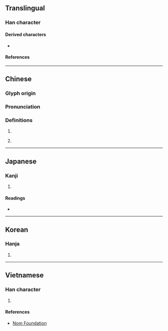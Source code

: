 {{also|慂}}
{{character info}}
==Translingual==

===Han character===
{{Han char|rn=61|rad=心|as=07|sn=11|four=17332|canj=NBP|ids=⿱甬心}}

====Derived characters====
* {{l|mul|[[𨎢]], [[𤹯]]}}

====References====
{{Han ref|kx=0386.180|dkj=10621|dj=0718.180|hdz=42302.060|uh=607F}}

----

==Chinese==
{{zh-forms|alt=慂}}

===Glyph origin===
{{Han etym}}

===Pronunciation===
{{zh-pron
|m=yǒng
|c=jung2
|mn=ml:ióng/qz:sěng/tw,xm,zz:sēng
|mn_note=ióng - literary; sěng/sēng - vernacular
|mc=y
|oc=y
|cat=v,a
}}

===Definitions===
{{zh-hanzi}}

# {{zh-used in|慫恿|[[instigate]]; [[incite]]}}
# {{zh-obsolete}} {{zh-alt-form|勇|tr=-|[[brave]]}}

----

==Japanese==

===Kanji===
{{ja-kanji|grade=|rs=心07}}

# {{rfdef|ja|sort=心07}}

====Readings====
* {{ja-readings|on=[[よう]] (yō), [[ゆ]] (yu), [[とう]] (tō), [[つ]] (tsu)|kun=[[いさむ]] (isamu), [[しいる]] (shiiru), [[すすめる]] (susumeru)|nanori=たけ}}

----

==Korean==

===Hanja===
{{ko-hanja|hangeul=용|eumhun=|rv=yong|mr=yong|y=yong}}

# {{rfdef|ko|sort=心10}}

----

==Vietnamese==

===Han character===
{{vi-hantu|rs=心07|dũng}}

# {{rfdef|vi|sort=心07}}

====References====
* [http://nomfoundation.org/common/nom_details.php?codepoint=607f Nom Foundation]